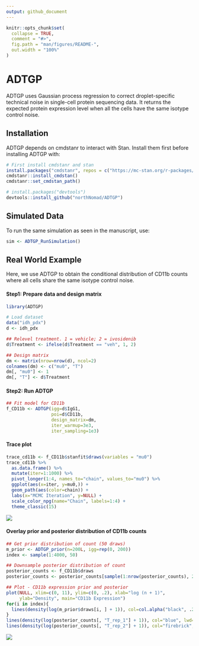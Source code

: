 ```yaml
---
output: github_document
---
```


<!-- README.md is generated from README.Rmd. Please edit that file -->

```r
knitr::opts_chunk$set(
  collapse = TRUE,
  comment = "#>",
  fig.path = "man/figures/README-",
  out.width = "100%"
)
```

# ADTGP

ADTGP uses Gaussian process regression to correct droplet-specific technical noise in single-cell protein sequencing data. It returns the expected protein expression level when all the cells have the same isotype control noise.

## Installation

ADTGP depends on cmdstanr to interact with Stan. Install them first before installing ADTGP with:
``` r
# First install cmdstanr and stan
install.packages("cmdstanr", repos = c("https://mc-stan.org/r-packages/", getOption("repos")))
cmdstanr::install_cmdstan()
cmdstanr::set_cmdstan_path()

# install.packages("devtools")
devtools::install_github("northNomad/ADTGP")
```
## Simulated Data

To run the same simulation as seen in the manuscript, use: 
```r
sim <- ADTGP_RunSimulation()
```

## Real World Example

Here, we use ADTGP to obtain the conditional distribution of CD11b counts where all cells share the same isotype control noise.

#### Step1: Prepare data and design matrix

```r
library(ADTGP)

# Load dataset
data("idh_pdx")
d <- idh_pdx

## Relevel treatment. 1 = vehicle; 2 = ivosidenib
d$Treatment <- ifelse(d$Treatment == "veh", 1, 2)

## Design matrix
dm <- matrix(nrow=nrow(d), ncol=2)
colnames(dm) <- c("mu0", "T")
dm[, "mu0"] <- 1
dm[, "T"] <- d$Treatment
```

#### Step2: Run ADTGP

```r
## Fit model for CD11b
f_CD11b <- ADTGP(igg=d$IgG1,
                 poi=d$CD11b,
                 design_matrix=dm,
                 iter_warmup=3e3,
                 iter_sampling=1e3)
```

#### Trace plot

```r
trace_cd11b <- f_CD11b$stanfit$draws(variables = "mu0")
trace_cd11b %>%
  as.data.frame() %>%
  mutate(iter=1:1000) %>%
  pivot_longer(1:4, names_to="chain", values_to="mu0") %>%
  ggplot(aes(x=iter, y=mu0,)) +
  geom_path(aes(color=chain)) +
  labs(x="MCMC Iteration", y=NULL) +
  scale_color_npg(name="Chain", labels=1:4) +
  theme_classic(15)
```

![](images/p_trace_cd11b.png)

#### Overlay prior and posterior distribution of CD11b counts

```r
## Get prior distribution of count (50 draws)
m_prior <- ADTGP_prior(n=200L, igg=rep(0, 200))
index <- sample(1:4000, 50) 

## Downsample posterior distribution of count
posterior_counts <- f_CD11b$draws
posterior_counts <- posterior_counts[sample(1:nrow(posterior_counts), 200), ]

## Plot - CD11b expression prior and posterior
plot(NULL, xlim=c(0, 11), ylim=c(0, .2), xlab="log (n + 1)",
     ylab="Density", main="CD11b Expression")
for(i in index){
  lines(density(log(m_prior$draws[i, ] + 1)), col=col.alpha("black", .2))
}
lines(density(log(posterior_counts[, "T_rep_1"] + 1)), col="blue", lwd=2)
lines(density(log(posterior_counts[, "T_rep_2"] + 1)), col="firebrick", lwd=2)

```

![](images/density_cd11b_model.png)

